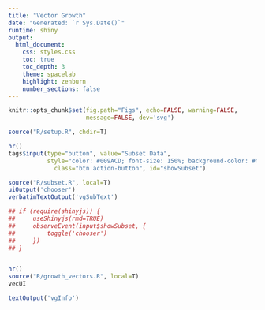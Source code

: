 ```yaml
---
title: "Vector Growth"
date: "Generated: `r Sys.Date()`"
runtime: shiny
output:
  html_document:
    css: styles.css
    toc: true
    toc_depth: 3
    theme: spacelab
    highlight: zenburn
    number_sections: false		
---
```


```r

knitr::opts_chunk$set(fig.path="Figs", echo=FALSE, warning=FALSE,
                      message=FALSE, dev='svg')

```

```r

source("R/setup.R", chdir=T)

```

```r
 
hr()
tags$input(type="button", value="Subset Data", 
           style="color: #009ACD; font-size: 150%; background-color: #fff", 
             class="btn action-button", id="showSubset")

source("R/subset.R", local=T)
uiOutput('chooser')
verbatimTextOutput('vgSubText')

## if (require(shinyjs)) { 
##     useShinyjs(rmd=TRUE)
##     observeEvent(input$showSubset, {
##         toggle('chooser')
##     })
## }

```

```r


```

```r

hr()
source("R/growth_vectors.R", local=T)
vecUI

textOutput('vgInfo') 

```
 
